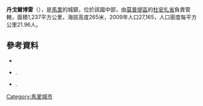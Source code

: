 '''丹戈爾博雷'''（{{lang-fr|Dangol-Boré}}），是[[馬里|馬里]]的城鎮，位於該國中部，由[[莫普提區|莫普提區]]的[[杜安扎省|杜安扎省]]負責管轄，面積1,237平方公里，海拔高度265米，2009年人口27,165，人口密度每平方公里21.96人。

{{Coord|15|7|59|N|3|29|17|W|display=title}}

==參考資料==
*{{citation | url=http://instat.gov.ml/documentation/mopti.pdf | publisher=République de Mali: Institut National de la Statistique | title=Resultats Provisoires RGPH 2009 (Région de Mopti) | language=fr | accessdate=2015-07-17 | archive-date=2012-09-19 | archive-url=https://www.webcitation.org/6AnaIKCNv?url=http://instat.gov.ml/documentation/mopti.pdf | dead-url=no }}
*{{citation | title=Plan de Sécurité Alimentaire Commune Rurale de Dangol Boré 2006-2010 | publisher=Commissariat à la Sécurité Alimentaire, République du Mali, USAID-Mali | year=2006 | url=http://www.aec.msu.edu/fs2/mali_fd_strtgy/plans/mopti/douentza/psa_dangol_bore.pdf | language=fr | deadurl=yes | archiveurl=https://web.archive.org/web/20120918145938/http://www.aec.msu.edu/fs2/mali_fd_strtgy/plans/mopti/douentza/psa_dangol_bore.pdf | archivedate=2012年9月18日 | df= | accessdate=2015年7月17日 }}.
*{{citation | title= Situation des points d'eau modernes au Mali en 2003: Dangol Boré | url= http://www.bndr-mali.org/bnn-mali/index.php?option=com_docman&task=doc_download&gid=626&Itemid=53 | publisher= Ministère des Mines, de l'Energie et de l'Eau, République du Mali | year= 2003 | language= fr }}{{Dead link|date=2018年6月 |bot=InternetArchiveBot |fix-attempted=no }}.

{{莫普提區}}

[[Category:馬里城市|Category:馬里城市]]


{{Mali-geo-stub}}
